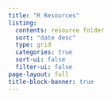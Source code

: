 ```yaml
---
title: "R Resources"
listing:
  contents: resource folder
  sort: "date desc"
  type: grid
  categories: true
  sort-ui: false
  filter-ui: false
page-layout: full
title-block-banner: true
---
```


